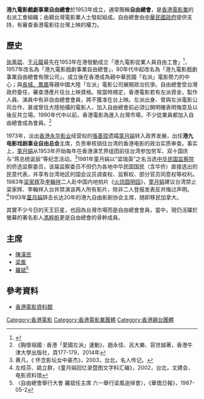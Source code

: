 '''港九電影戲劇事業自由總會'''於1953年成立，通常簡稱'''自由總會'''，是[[香港電影業|香港電影業]]的右派工會組織；由親台灣電影業人士發起組成。自由總會由[[中華民國政府|中華民國政府]]提供支持，有審查香港電影往台灣上映的權力。

== 歷史 ==
[[张善琨|张善琨]]、[[王元龍|王元龍]]最先在1953年在港發動成立「港九電影從業人員自由工會」<ref>{{cite web| url=http://www.ctfa.org.tw/tai_image/international-HK.html |title=香港電影與台灣 |publisher=[[財團法人國家電影資料館|財團法人國家電影資料館]] |accessdate=2021-12-30 |language=zh-tw |archive-url=https://web.archive.org/web/20101205085034/http://www.ctfa.org.tw/tai_image/international-HK.html |archive-date=2010-12-05 |dead-url=yes}}</ref>，1957年改名為「港九電影戲劇事業自由總會」，80年代中起改名為「港九電影戲劇事業自由總會有限公司」。成立後在香港成為親中華民國「右派」電影勢力的中心；與[[银都机构|長城、鳳凰]]等親中國大陸「左派」電影公司展開政治抗爭。自由總會受台灣政府委任，審查港產片往台上映資格。按當時規定，香港電影若有左派資金，製作人員、演員中有非自由總會會員，將不獲准在台上映。左派出身、曾與左派電影公司合作，甚或曾往大陸拍攝的電影人，加入自由總會前必須公開明確表明悔意及以後反共立場。1990年代中以前，香港電影為進入台灣市場，不少從業員都加入自由總會成為會員。<ref>《胸懷祖國 : 香港「愛國左派」運動》，趙永佳、呂大樂、容世誠著，香港牛津大學出版社，頁177-179，2014年</ref>

1973年，淡出[[香港永华影业|香港永华影业]]经营权的[[張善琨|張善琨]]遗孀[[童月娟|童月娟]]转入政界发展，出任'''港九电影戏剧事业自由总会'''主席，负责审核销往台湾的香港电影的政治实质审查。事实上，[[童月娟|童月娟]]从1953年开始每年在香港演艺界组团前往台湾参加劳军、双十国庆与“蒋总统诞辰”等纪念活动。<ref>黄凡，《 怀念影坛女中豪杰》，2003，台北，名人传记。</ref>1981年童月娟以“梁瑞英”之名当选[[中华民国监察院|中华民国监察院]]的侨选监察委员，该届监察委员不但仍为各地中华民国国民（含华侨）直接选出的民意代表，并享有台湾地区的国会议员调查权、监察权、部分官员同意权等权利。1983年[[梁家辉|梁家辉]]及[[李翰祥|李翰祥]]二人赴中国内地拍片《[[火烧圆明园|火烧圆明园]]》，[[童月娟|童月娟]]建议台湾禁止梁家辉、李翰祥入台并禁演该两人所有影片，除非二人登报发表反共悔过声明。<ref>左桂芬、姚立群，《童月娟回忆录暨图文字料汇编》，2002，台北，文建会、电影资料馆</ref>1993年[[童月娟|童月娟]]辞去长达20年的港九自由影剧协会主席，随即移民加拿大。

其實不少今日的天王巨星，也因為台灣市場而是自由總會會員，當中，現仍活躍於螢幕的著名影人[[馮粹帆|馮粹帆]]更是自由總會的骨幹成員。

==主席==
*[[陳漢民|陳漢民]]
*[[梁風|梁風]]
*[[羅斌_(香港)|羅斌]]<ref>〈自由總會舉行大會 羅斌任主席 六一舉行梁風追悼會〉，《華僑日報》，1987-05-2</ref>

==參考資料==
{{reflist}}
*[https://web.archive.org/web/20090923000442/http://www.lcsd.gov.hk/CE/CulturalService/HKFA/b5/4-1-34b.php 香港電影資料館]{{zh-hant}}

[[Category:香港電影|Category:香港電影]]
[[Category:香港電影業團體|Category:香港電影業團體]]
[[Category:香港親台團體|Category:香港親台團體]]